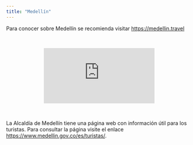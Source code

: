 ```yaml
---
title: "Medellín"
---
```


Para conocer sobre Medellín se recomienda visitar [https://medellin.travel](https://medellin.travel)

<br/>

<center>
<iframe style="max-width: 90%;" src="https://www.youtube.com/embed/k-OD3KaVHSE" frameborder="0" allow="accelerometer; autoplay; encrypted-media; gyroscope; picture-in-picture" allowfullscreen></iframe>
</center>

<br/>

La Alcaldía de Medellín tiene una página web con información útil para los turistas. Para consultar la página visite el enlace  [https://www.medellin.gov.co/es/turistas/](https://www.medellin.gov.co/es/turistas/).
